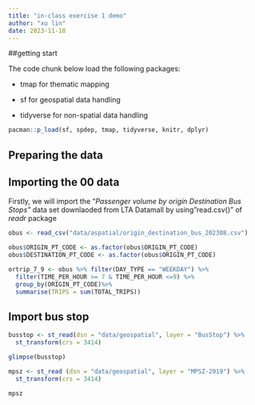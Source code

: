 ```yaml
---
title: "in-class exercise 1 demo"
author: "xu lin"
date: 2023-11-18
---
```


##getting start

The code chunk below load the following packages:

-   tmap for thematic mapping

-   sf for geospatial data handling

-   tidyverse for non-spatial data handling

```r
pacman::p_load(sf, spdep, tmap, tidyverse, knitr, dplyr)
```

## Preparing the data

## Importing the 00 data

Firstly, we will import the "*Passenger volume by origin Destination Bus Stops"* data set downlaoded from LTA Datamall by using"read.csv()" of *readr* package

```r
obus <- read_csv("data/aspatial/origin_destination_bus_202308.csv")
```

```r
obus$ORIGIN_PT_CODE <- as.factor(obus$ORIGIN_PT_CODE)
obus$DESTINATION_PT_CODE <- as.factor(obus$ORIGIN_PT_CODE)
```

```r
ortrip_7_9 <- obus %>% filter(DAY_TYPE == "WEEKDAY") %>%
  filter(TIME_PER_HOUR >= 7 & TIME_PER_HOUR <=9) %>%
  group_by(ORIGIN_PT_CODE)%>% 
  summarise(TRIPS = sum(TOTAL_TRIPS))
```

## Import bus stop

```r
busstop <- st_read(dsn = "data/geospatial", layer = "BusStop") %>%
  st_transform(crs = 3414)
```

```r
glimpse(busstop)
```

```r
mpsz <- st_read (dsn = "data/geospatial", layer = "MPSZ-2019") %>%
  st_transform(crs = 3414)
```

```r
mpsz
```
